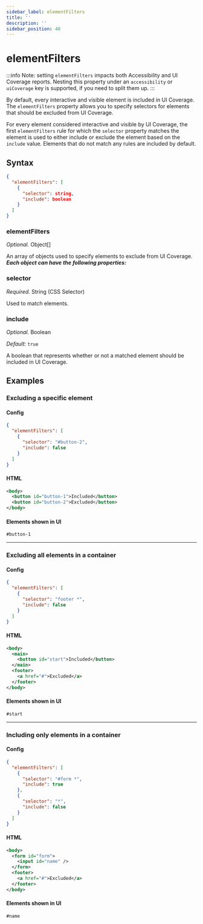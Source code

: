 ```yaml
---
sidebar_label: elementFilters
title: ''
description: ''
sidebar_position: 40
---
```


# elementFilters

:::info
Note: setting `elementFilters` impacts both Accessibility and UI Coverage
  reports. Nesting this property under an `accessibility` or `uiCoverage` key is
  supported, if you need to split them up.
:::

By default, every interactive and visible element is included in UI Coverage. The `elementFilters` property allows you to specify selectors for elements that should be excluded from UI Coverage.

For every element considered interactive and visible by UI Coverage, the first `elementFilters` rule for which the `selector` property matches the element is used to either include or exclude the element based on the `include` value. Elements that do not match any rules are included by default.

## Syntax

```json
{
  "elementFilters": [
    {
      "selector": string,
      "include": boolean
    }
  ]
}
```

### elementFilters

_Optional._ Object\[]

An array of objects used to specify elements to exclude from UI Coverage. _**Each object can have the following properties:**_

### selector

_Required._ String (CSS Selector)

Used to match elements.

### include

_Optional._ Boolean

_Default:_ `true`

A boolean that represents whether or not a matched element should be included in UI Coverage.

## Examples

### Excluding a specific element

#### Config

```json
{
  "elementFilters": [
    {
      "selector": "#button-2",
      "include": false
    }
  ]
}
```

#### HTML

```xml
<body>
  <button id="button-1">Included</button>
  <button id="button-2">Excluded</button>
</body>
```

#### Elements shown in UI

```
#button-1
```

***

### Excluding all elements in a container

#### Config

```json
{
  "elementFilters": [
    {
      "selector": "footer *",
      "include": false
    }
  ]
}
```

#### HTML

```xml
<body>
  <main>
    <button id="start">Included</button>
  </main>
  <footer>
    <a href="#">Excluded</a>
  </footer>
</body>
```

#### Elements shown in UI

```
#start
```

***

### Including only elements in a container

#### Config

```json
{
  "elementFilters": [
    {
      "selector": "#form *",
      "include": true
    },
    {
      "selector": "*",
      "include": false
    }
  ]
}
```

#### HTML

```xml
<body>
  <form id="form">
    <input id="name" />
  </form>
  <footer>
    <a href="#">Excluded</a>
  </footer>
</body>
```

#### Elements shown in UI

```
#name
```
